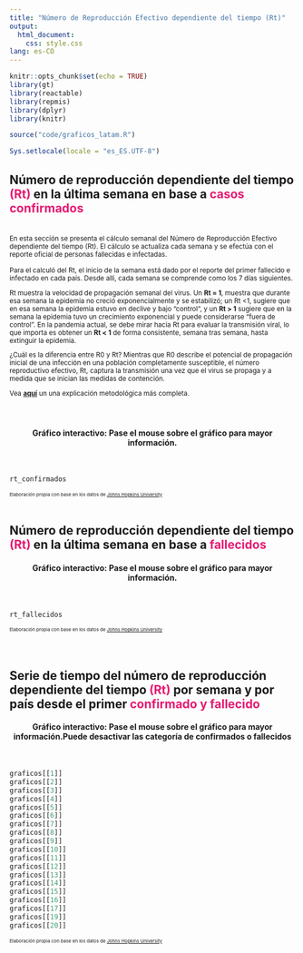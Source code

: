 ```yaml
---
title: "Número de Reproducción Efectivo dependiente del tiempo (Rt)"
output: 
  html_document: 
    css: style.css
lang: es-CO
---
```


```r
knitr::opts_chunk$set(echo = TRUE)
library(gt)
library(reactable)
library(repmis)
library(dplyr)
library(knitr)

source("code/graficos_latam.R")

Sys.setlocale(locale = "es_ES.UTF-8")
```

<h2 style = color: #000000;>
    Número de reproducción dependiente del tiempo <span style = "color: #e61b72"><b>(Rt)</b></span> en la última semana en base a <span style = "color: #e61b72"><b>casos confirmados</b></span>
</h2>
<br>
<small>En esta sección se presenta el cálculo semanal del Número de Reproducción Efectivo dependiente del tiempo (Rt). El cálculo se actualiza cada semana y se efectúa con el reporte oficial de personas fallecidas e infectadas.

Para el calculó del Rt, el inicio de la semana está dado por el reporte del primer fallecido e infectado en cada país. Desde allí, cada semana se comprende como los 7 días siguientes.

Rt muestra la velocidad de propagación semanal del virus. Un **Rt = 1**, muestra que durante esa semana la epidemia no creció exponencialmente y se estabilizó; un Rt <1, sugiere que en esa semana la epidemia estuvo en declive y bajo “control”, y un **Rt > 1** sugiere que en la semana la epidemia tuvo un crecimiento exponencial y puede considerarse “fuera de control”. En la pandemia actual, se debe mirar hacia Rt para evaluar la transmisión viral, lo que importa es obtener un **Rt < 1** de forma consistente, semana tras semana, hasta extinguir la epidemia.

¿Cuál es la diferencia entre R0 y Rt? Mientras que R0 describe el potencial de propagación inicial de una infección en una población completamente susceptible, el número reproductivo efectivo, Rt, captura la transmisión una vez que el virus se propaga y a medida que se inician las medidas de contención.

Vea [**aquí**](https://rafalopezv.io/static/avina/anexo_metodologico_espanol.pdf) un una explicación metodológica más completa.</small>
<br>
<br>
<br>
<center><h4>Gráfico interactivo: Pase el mouse sobre el gráfico para mayor información.</h4></center>
<br>
```r
rt_confirmados
```
<small><small><small>
Elaboración propia con base en los datos de [Johns Hopkins University](https://github.com/CSSEGISandData/COVID-19)
</small></small></small>
<br>
<br>

<h2 style = color: #000000;>
    Número de reproducción dependiente del tiempo <span style = "color: #e61b72"><b>(Rt)</b></span> en la última semana en base a <span style = "color: #e61b72"><b>fallecidos</b></span>
</h2>

<center><h4>Gráfico interactivo: Pase el mouse sobre el gráfico para mayor información.</h4></center>
<br>
```r
rt_fallecidos
```
<small><small><small>
Elaboración propia con base en los datos de [Johns Hopkins University](https://github.com/CSSEGISandData/COVID-19)
</small></small></small>
<br>
<br>
<br>

<h2 style = color: #000000;>
    Serie de tiempo del número de reproducción dependiente del tiempo <span style = "color: #e61b72"><b>(Rt)</b></span> por semana y por país desde el primer <span style = "color: #e61b72"><b>confirmado y fallecido</b></span>
</h2>

<center><h4>Gráfico interactivo: Pase el mouse sobre el gráfico para mayor información.Puede desactivar las categoría de confirmados o fallecidos</h4></center>
<br>
```r
graficos[[1]]
graficos[[2]]
graficos[[3]]
graficos[[4]]
graficos[[5]]
graficos[[6]]
graficos[[7]]
graficos[[8]]
graficos[[9]]
graficos[[10]]
graficos[[11]]
graficos[[12]]
graficos[[13]]
graficos[[14]]
graficos[[15]]
graficos[[16]]
graficos[[17]]
graficos[[19]]
graficos[[20]]
```
<small><small><small>
Elaboración propia con base en los datos de [Johns Hopkins University](https://github.com/CSSEGISandData/COVID-19)
</small></small></small>